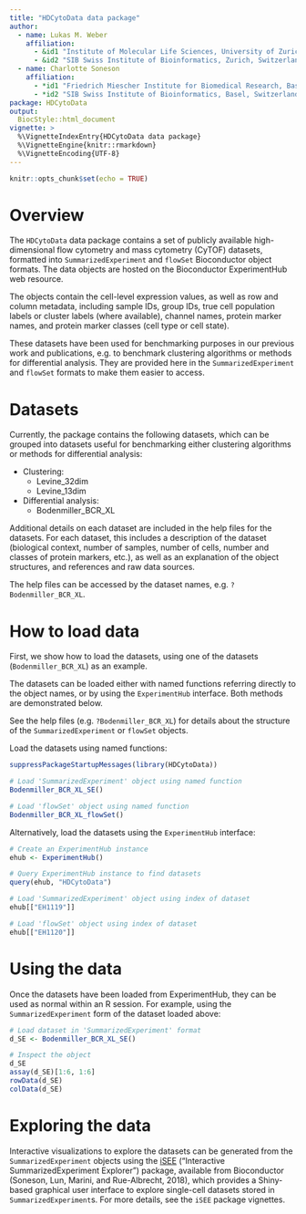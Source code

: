 ```yaml
---
title: "HDCytoData data package"
author: 
  - name: Lukas M. Weber
    affiliation: 
      - &id1 "Institute of Molecular Life Sciences, University of Zurich, Zurich, Switzerland"
      - &id2 "SIB Swiss Institute of Bioinformatics, Zurich, Switzerland"
  - name: Charlotte Soneson
    affiliation: 
      - *id1 "Friedrich Miescher Institute for Biomedical Research, Basel, Switzerland"
      - *id2 "SIB Swiss Institute of Bioinformatics, Basel, Switzerland"
package: HDCytoData
output: 
  BiocStyle::html_document
vignette: >
  %\VignetteIndexEntry{HDCytoData data package}
  %\VignetteEngine{knitr::rmarkdown}
  %\VignetteEncoding{UTF-8}
---
```


```r
knitr::opts_chunk$set(echo = TRUE)
```



# Overview

The `HDCytoData` data package contains a set of publicly available high-dimensional flow cytometry and mass cytometry (CyTOF) datasets, formatted into `SummarizedExperiment` and `flowSet` Bioconductor object formats. The data objects are hosted on the Bioconductor ExperimentHub web resource.

The objects contain the cell-level expression values, as well as row and column metadata, including sample IDs, group IDs, true cell population labels or cluster labels (where available), channel names, protein marker names, and protein marker classes (cell type or cell state).

These datasets have been used for benchmarking purposes in our previous work and publications, e.g. to benchmark clustering algorithms or methods for differential analysis. They are provided here in the `SummarizedExperiment` and `flowSet` formats to make them easier to access.



# Datasets

Currently, the package contains the following datasets, which can be grouped into datasets useful for benchmarking either clustering algorithms or methods for differential analysis:

- Clustering:
    - Levine_32dim
    - Levine_13dim

- Differential analysis:
    - Bodenmiller_BCR_XL

Additional details on each dataset are included in the help files for the datasets. For each dataset, this includes a description of the dataset (biological context, number of samples, number of cells, number and classes of protein markers, etc.), as well as an explanation of the object structures, and references and raw data sources.

The help files can be accessed by the dataset names, e.g. `?Bodenmiller_BCR_XL`.



# How to load data

First, we show how to load the datasets, using one of the datasets (`Bodenmiller_BCR_XL`) as an example.

The datasets can be loaded either with named functions referring directly to the object names, or by using the `ExperimentHub` interface. Both methods are demonstrated below.

See the help files (e.g. `?Bodenmiller_BCR_XL`) for details about the structure of the `SummarizedExperiment` or `flowSet` objects.

Load the datasets using named functions:

```r
suppressPackageStartupMessages(library(HDCytoData))

# Load 'SummarizedExperiment' object using named function
Bodenmiller_BCR_XL_SE()

# Load 'flowSet' object using named function
Bodenmiller_BCR_XL_flowSet()
```


Alternatively, load the datasets using the `ExperimentHub` interface:

```r
# Create an ExperimentHub instance
ehub <- ExperimentHub()

# Query ExperimentHub instance to find datasets
query(ehub, "HDCytoData")

# Load 'SummarizedExperiment' object using index of dataset
ehub[["EH1119"]]

# Load 'flowSet' object using index of dataset
ehub[["EH1120"]]
```



# Using the data

Once the datasets have been loaded from ExperimentHub, they can be used as normal within an R session. For example, using the `SummarizedExperiment` form of the dataset loaded above:

```r
# Load dataset in 'SummarizedExperiment' format
d_SE <- Bodenmiller_BCR_XL_SE()

# Inspect the object
d_SE
assay(d_SE)[1:6, 1:6]
rowData(d_SE)
colData(d_SE)
```



# Exploring the data

Interactive visualizations to explore the datasets can be generated from the `SummarizedExperiment` objects using the [iSEE](http://bioconductor.org/packages/iSEE) ("Interactive SummarizedExperiment Explorer") package, available from Bioconductor (Soneson, Lun, Marini, and Rue-Albrecht, 2018), which provides a Shiny-based graphical user interface to explore single-cell datasets stored in `SummarizedExperiment`s. For more details, see the `iSEE` package vignettes.



